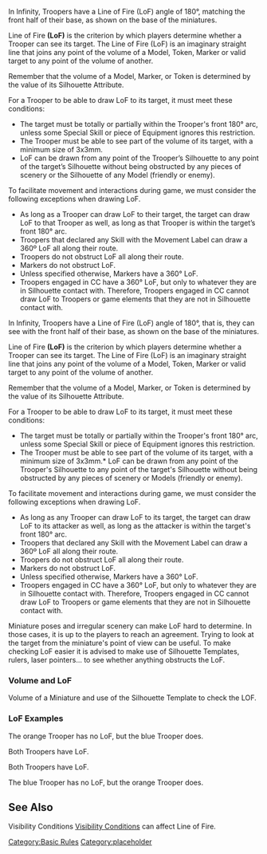 {{Section-basic-rules}}


{{update | PDF 2.1, July 2023}}
In Infinity, Troopers have a Line of Fire (LoF) angle of 180&deg;, {{erratahighlight}}matching{{erratahighlight-end}} the front half of their base, as shown on the base of the miniatures. 

Line of Fire '''(LoF)''' is the criterion by which players determine whether a Trooper can see its target. The Line of Fire (LoF) is an imaginary straight line that joins any point of the volume of a Model, Token, Marker or valid target to any point of the volume of another. 

Remember that the volume of a Model, Marker, or Token is determined by the value of its Silhouette Attribute. 

For a Trooper to be able to draw LoF to its target, it must meet these conditions:
* The target must be totally or partially within the Trooper's front 180&deg; arc, unless some Special Skill or piece of Equipment ignores this restriction.
* The Trooper must be able to see part of the volume of its target, with a minimum size of 3x3mm.
* LoF can be drawn from any point of the Trooper’s Silhouette to any point of the target’s Silhouette without being obstructed by any pieces of scenery or {{erratahighlight}}the Silhouette of any Model{{erratahighlight-end}} (friendly or enemy).


To facilitate movement and interactions during game, we must consider the following exceptions when drawing LoF. 
* As long as a Trooper can draw LoF to {{erratahighlight}}their target, the target can draw LoF to that Trooper as well, as long as that Trooper{{erratahighlight-end}} is within the target’s front 180&deg; arc.
* Troopers that declared any Skill with the Movement Label can draw a 360º LoF all along their route.
* Troopers do not obstruct LoF all along their route.
* Markers do not obstruct LoF.
* Unless specified otherwise, Markers have a 360&deg; LoF. 
* Troopers engaged in CC have a 360&deg; LoF, but only to whatever they are in Silhouette contact with. Therefore, Troopers engaged in CC cannot draw LoF to Troopers or game elements that they are not in Silhouette contact with.
{{update-end}}
{{original}}
In Infinity, Troopers have a Line of Fire (LoF) angle of 180&deg;, {{originalhighlight}}that is, they can see with{{originalhighlight-end}} the front half of their base, as shown on the base of the miniatures. 

Line of Fire '''(LoF)''' is the criterion by which players determine whether a Trooper can see its target. The Line of Fire (LoF) is an imaginary straight line that joins any point of the volume of a Model, Token, Marker or valid target to any point of the volume of another. 

Remember that the volume of a Model, Marker, or Token is determined by the value of its Silhouette Attribute. 

For a Trooper to be able to draw LoF to its target, it must meet these conditions:
* The target must be totally or partially within the Trooper's front 180&deg; arc, unless some Special Skill or piece of Equipment ignores this restriction.
* The Trooper must be able to see part of the volume of its target, with a minimum size of 3x3mm.* LoF can be drawn from any point of the Trooper's Silhouette to any point of the target's Silhouette without being obstructed by any pieces of scenery or {{originalhighlight}}Models{{originalhighlight-end}} (friendly or enemy).


To facilitate movement and interactions during game, we must consider the following exceptions when drawing LoF. 
* As long as any Trooper can draw LoF to {{originalhighlight}}its target, the target can draw LoF to its attacker as well, as long as the attacker{{originalhighlight-end}} is within the target's front 180&deg; arc.
* Troopers that declared any Skill with the Movement Label can draw a 360º LoF all along their route.
* Troopers do not obstruct LoF all along their route.
* Markers do not obstruct LoF.
* Unless specified otherwise, Markers have a 360&deg; LoF. 
* Troopers engaged in CC have a 360&deg; LoF, but only to whatever they are in Silhouette contact with. Therefore, Troopers engaged in CC cannot draw LoF to Troopers or game elements that they are not in Silhouette contact with.
{{original-end}}


{{greybox-start | LoF: Game Aids}}
Miniature poses and irregular scenery can make LoF hard to determine. In those cases, it is up to the players to reach an agreement. Trying to look at the target from the miniature's point of view can be useful. To make checking LoF easier it is advised to make use of Silhouette Templates, rulers, laser pointers... to see whether anything obstructs the LoF.
{{greybox-end}}

===Volume and LoF===
{{image | name=eng-volume-and-lof.jpg | style=512border }}
Volume of a Miniature and use of the Silhouette Template to check the LOF.


===LoF Examples===
{{image | name=eng-lof-1-1024.jpg | style=512border }}
The orange Trooper has no LoF, but the blue Trooper does.


{{image | name=eng-lof-2-1024.jpg | style=512border }}
Both Troopers have LoF.


{{image | name=eng-lof-3-1024.jpg | style=512border }}
Both Troopers have LoF.


{{image | name=eng-lof-4-1024.jpg | style=512border }}
The blue Trooper has no LoF, but the orange Trooper does.


==See Also==
{{n4only}}
{{c1}}
Visibility Conditions
{{c1end}}{{n4}}
[[Visibility Conditions]] can affect Line of Fire.
{{n4end}}


{{Section-basic-rules}}






[[Category:Basic Rules]]
[[Category:placeholder]]